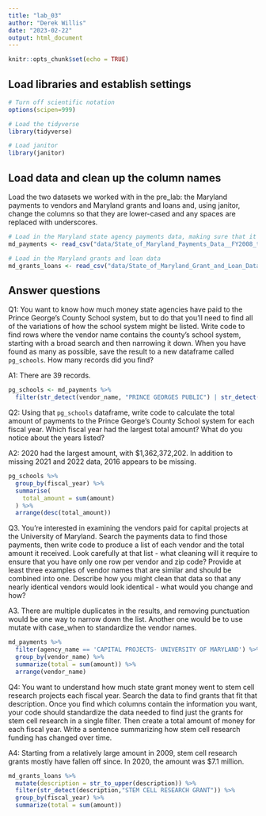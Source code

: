 ```yaml
---
title: "lab_03"
author: "Derek Willis"
date: "2023-02-22"
output: html_document
---
```


```r
knitr::opts_chunk$set(echo = TRUE)
```

## Load libraries and establish settings

```r
# Turn off scientific notation
options(scipen=999)

# Load the tidyverse
library(tidyverse)

# Load janitor
library(janitor)
```

## Load data and clean up the column names

Load the two datasets we worked with in the pre_lab: the Maryland payments to vendors and Maryland grants and loans and, using janitor, change the columns so that they are lower-cased and any spaces are replaced with underscores.

```r
# Load in the Maryland state agency payments data, making sure that it correctly sets the datatypes using all of the rows
md_payments <- read_csv("data/State_of_Maryland_Payments_Data__FY2008_to_FY2023.csv", guess_max=322138) %>% clean_names

# Load in the Maryland grants and loan data
md_grants_loans <- read_csv("data/State_of_Maryland_Grant_and_Loan_Data__FY2009_to_FY2022.csv") %>% clean_names()
```

## Answer questions

Q1: You want to know how much money state agencies have paid to the Prince George's County School system, but to do that you'll need to find all of the variations of how the school system might be listed. Write code to find rows where the vendor name contains the county's school system, starting with a broad search and then narrowing it down. When you have found as many as possible, save the result to a new dataframe called `pg_schools`. How many records did you find?

A1: There are 39 records.

```r
pg_schools <- md_payments %>% 
  filter(str_detect(vendor_name, "PRINCE GEORGES PUBLIC") | str_detect(vendor_name, "PRINCE GEORGES COUNTY SCHOOL") | str_detect(vendor_name, "PG COUNTY PUBLIC"))
```

Q2: Using that `pg_schools` dataframe, write code to calculate the total amount of payments to the Prince George's County School system for each fiscal year. Which fiscal year had the largest total amount? What do you notice about the years listed?

A2: 2020 had the largest amount, with $1,362,372,202. In addition to missing 2021 and 2022 data, 2016 appears to be missing.

```r
pg_schools %>%
  group_by(fiscal_year) %>%
  summarise(
    total_amount = sum(amount)
  ) %>%
  arrange(desc(total_amount))
```
Q3. You're interested in examining the vendors paid for capital projects at the University of Maryland. Search the payments data to find those payments, then write code to produce a list of each vendor and the total amount it received. Look carefully at that list - what cleaning will it require to ensure that you have only one row per vendor and zip code? Provide at least three examples of vendor names that are similar and should be combined into one. Describe how you might clean that data so that any nearly identical vendors would look identical - what would you change and how?

A3. There are multiple duplicates in the results, and removing punctuation would be one way to narrow down the list. Another one would be to use mutate with case_when to standardize the vendor names.

```r
md_payments %>% 
  filter(agency_name == 'CAPITAL PROJECTS- UNIVERSITY OF MARYLAND') %>% 
  group_by(vendor_name) %>% 
  summarize(total = sum(amount)) %>% 
  arrange(vendor_name)
```

Q4: You want to understand how much state grant money went to stem cell research projects each fiscal year. Search the data to find grants that fit that description. Once you find which columns contain the information you want, your code should standardize the data needed to find just the grants for stem cell research in a single filter. Then create a total amount of money for each fiscal year. Write a sentence summarizing how stem cell research funding has changed over time.

A4: Starting from a relatively large amount in 2009, stem cell research grants mostly have fallen off since. In 2020, the amount was $7.1 million.

```r
md_grants_loans %>% 
  mutate(description = str_to_upper(description)) %>% 
  filter(str_detect(description,"STEM CELL RESEARCH GRANT")) %>% 
  group_by(fiscal_year) %>% 
  summarize(total = sum(amount))
```
